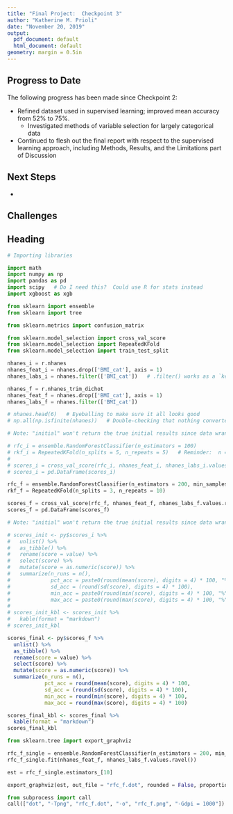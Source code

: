 ```yaml
---
title: "Final Project:  Checkpoint 3"
author: "Katherine M. Prioli"
date: "November 20, 2019"
output:
  pdf_document: default
  html_document: default
geometry: margin = 0.5in
---
```


## **Progress to Date**

The following progress has been made since Checkpoint 2:

* Refined dataset used in supervised learning; improved mean accuracy from 52% to 75%.
  * Investigated methods of variable selection for largely categorical data
* Continued to flesh out the final report with respect to the supervised learning approach, including Methods, Results, and the Limitations part of Discussion
  
## **Next Steps**

* 
  
## **Challenges**



## **Heading**

```python
# Importing libraries

import math
import numpy as np
import pandas as pd
import scipy   # Do I need this?  Could use R for stats instead
import xgboost as xgb

from sklearn import ensemble
from sklearn import tree

from sklearn.metrics import confusion_matrix

from sklearn.model_selection import cross_val_score
from sklearn.model_selection import RepeatedKFold
from sklearn.model_selection import train_test_split
```

<!-- ```{r var_select, echo = FALSE, paged.print = FALSE, fig.width = 10, fig.height = 6} -->
<!-- nhanes_cat <- nhanes %>%  -->
<!--   select(-c("age", "mins_activ", "mins_seden", "dailykcal", "dailykcal_typical", "dailywater")) -->

<!-- nhanes_contin <- nhanes %>%  -->
<!--   select(age, n_comorbid, mins_activ, mins_seden, dailykcal, dailywater, BMI_cat) -->

<!-- fitord <- princals(select(nhanes_cat, -BMI_cat), ordinal = FALSE) -->
<!-- summary(fitord) -->
<!-- plot(fitord, "screeplot") -->

<!-- nhanes_cat_PCA <- nhanes %>%  -->
<!--   select(educ, famincome_cat, fastfood_eat, BMI_cat) -->
<!-- ``` -->

```python
nhanes_i = r.nhanes
nhanes_feat_i = nhanes.drop(['BMI_cat'], axis = 1)
nhanes_labs_i = nhanes.filter(['BMI_cat'])   # .filter() works as a `keep` or dplyr::select()

nhanes_f = r.nhanes_trim_dichot
nhanes_feat_f = nhanes.drop(['BMI_cat'], axis = 1)
nhanes_labs_f = nhanes.filter(['BMI_cat'])

# nhanes.head(6)   # Eyeballing to make sure it all looks good
# np.all(np.isfinite(nhanes))   # Double-checking that nothing converted to NAN or Inf
```

```python
# Note: "initial" won't return the true initial results since data wrangling has been refactored

# rfc_i = ensemble.RandomForestClassifier(n_estimators = 100) 
# rkf_i = RepeatedKFold(n_splits = 5, n_repeats = 5)   # Reminder:  n = # splits = # folds; k = # repeats
# 
# scores_i = cross_val_score(rfc_i, nhanes_feat_i, nhanes_labs_i.values.ravel(), cv = rkf_i)   # Note:  ravel() flattens the array of labels
# scores_i = pd.DataFrame(scores_i)

rfc_f = ensemble.RandomForestClassifier(n_estimators = 200, min_samples_leaf = 25, bootstrap = False) #max_depth = 7, 
rkf_f = RepeatedKFold(n_splits = 3, n_repeats = 10)

scores_f = cross_val_score(rfc_f, nhanes_feat_f, nhanes_labs_f.values.ravel(), cv = rkf_f)
scores_f = pd.DataFrame(scores_f)
```

<!-- ```{python, echo = FALSE, paged.print = FALSE, fig.width = 10, fig.height = 6} -->
<!-- print(scores_f) -->
<!-- ``` -->

```r
# Note: "initial" won't return the true initial results since data wrangling has been refactored

# scores_init <- py$scores_i %>% 
#   unlist() %>% 
#   as_tibble() %>% 
#   rename(score = value) %>% 
#   select(score) %>% 
#   mutate(score = as.numeric(score)) %>% 
#   summarize(n_runs = n(),
#             pct_acc = paste0(round(mean(score), digits = 4) * 100, "%"),
#             sd_acc = (round(sd(score), digits = 4) * 100),
#             min_acc = paste0(round(min(score), digits = 4) * 100, "%"),
#             max_acc = paste0(round(max(score), digits = 4) * 100, "%"))
# 
# scores_init_kbl <- scores_init %>% 
#   kable(format = "markdown")
# scores_init_kbl

scores_final <- py$scores_f %>% 
  unlist() %>% 
  as_tibble() %>% 
  rename(score = value) %>% 
  select(score) %>% 
  mutate(score = as.numeric(score)) %>% 
  summarize(n_runs = n(),
            pct_acc = round(mean(score), digits = 4) * 100,
            sd_acc = (round(sd(score), digits = 4) * 100),
            min_acc = round(min(score), digits = 4) * 100,
            max_acc = round(max(score), digits = 4) * 100)

scores_final_kbl <- scores_final %>% 
  kable(format = "markdown")
scores_final_kbl
```


```python
from sklearn.tree import export_graphviz

rfc_f_single = ensemble.RandomForestClassifier(n_estimators = 200, min_samples_leaf = 25, bootstrap = False)
rfc_f_single.fit(nhanes_feat_f, nhanes_labs_f.values.ravel())

est = rfc_f_single.estimators_[10]

export_graphviz(est, out_file = "rfc_f.dot", rounded = False, proportion = False, precision = 2, filled = False) # feature_names = nhanes_feat_f.feature_names, class_names = nhanes_labs_f)

from subprocess import call
call(["dot", "-Tpng", "rfc_f.dot", "-o", "rfc_f.png", "-Gdpi = 1000"])

```


